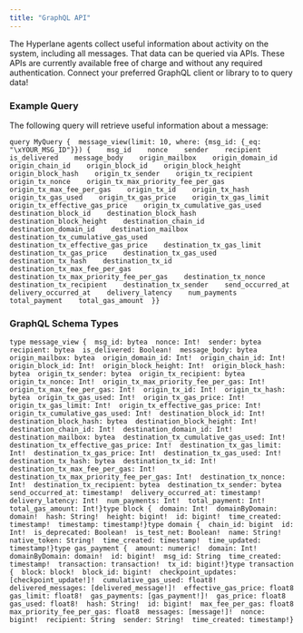 ```yaml
---
title: "GraphQL API"
---
```


The Hyperlane agents collect useful information about activity on the system, including all messages. That data can be queried via APIs. These APIs are currently available free of charge and without any required authentication. Connect your preferred GraphQL client or library to to query data!

### Example Query

The following query will retrieve useful information about a message:

```
query MyQuery {  message_view(limit: 10, where: {msg_id: {_eq: "\xYOUR_MSG_ID"}}) {    msg_id    nonce    sender    recipient    is_delivered    message_body    origin_mailbox    origin_domain_id    origin_chain_id    origin_block_id    origin_block_height    origin_block_hash    origin_tx_sender    origin_tx_recipient    origin_tx_nonce    origin_tx_max_priority_fee_per_gas    origin_tx_max_fee_per_gas    origin_tx_id    origin_tx_hash    origin_tx_gas_used    origin_tx_gas_price    origin_tx_gas_limit    origin_tx_effective_gas_price    origin_tx_cumulative_gas_used    destination_block_id    destination_block_hash    destination_block_height    destination_chain_id    destination_domain_id    destination_mailbox    destination_tx_cumulative_gas_used    destination_tx_effective_gas_price    destination_tx_gas_limit    destination_tx_gas_price    destination_tx_gas_used    destination_tx_hash    destination_tx_id    destination_tx_max_fee_per_gas    destination_tx_max_priority_fee_per_gas    destination_tx_nonce    destination_tx_recipient    destination_tx_sender    send_occurred_at    delivery_occurred_at    delivery_latency    num_payments    total_payment    total_gas_amount  }}
```

### GraphQL Schema Types[​](#graphql-schema-types "Direct link to GraphQL Schema Types")

```
type message_view {  msg_id: bytea  nonce: Int!  sender: bytea  recipient: bytea  is_delivered: Boolean!  message_body: bytea  origin_mailbox: bytea  origin_domain_id: Int!  origin_chain_id: Int!  origin_block_id: Int!  origin_block_height: Int!  origin_block_hash: bytea  origin_tx_sender: bytea  origin_tx_recipient: bytea  origin_tx_nonce: Int!  origin_tx_max_priority_fee_per_gas: Int!  origin_tx_max_fee_per_gas: Int!  origin_tx_id: Int!  origin_tx_hash: bytea  origin_tx_gas_used: Int!  origin_tx_gas_price: Int!  origin_tx_gas_limit: Int!  origin_tx_effective_gas_price: Int!  origin_tx_cumulative_gas_used: Int!  destination_block_id: Int!  destination_block_hash: bytea  destination_block_height: Int!  destination_chain_id: Int!  destination_domain_id: Int!  destination_mailbox: bytea  destination_tx_cumulative_gas_used: Int!  destination_tx_effective_gas_price: Int!  destination_tx_gas_limit: Int!  destination_tx_gas_price: Int!  destination_tx_gas_used: Int!  destination_tx_hash: bytea  destination_tx_id: Int!  destination_tx_max_fee_per_gas: Int!  destination_tx_max_priority_fee_per_gas: Int!  destination_tx_nonce: Int!  destination_tx_recipient: bytea  destination_tx_sender: bytea  send_occurred_at: timestamp!  delivery_occurred_at: timestamp!  delivery_latency: Int!  num_payments: Int!  total_payment: Int!  total_gas_amount: Int!}type block {  domain: Int!  domainByDomain: domain!  hash: String!  height: bigint!  id: bigint!  time_created: timestamp!  timestamp: timestamp!}type domain {  chain_id: bigint  id: Int!  is_deprecated: Boolean!  is_test_net: Boolean!  name: String!  native_token: String!  time_created: timestamp!  time_updated: timestamp!}type gas_payment {  amount: numeric!  domain: Int!  domainByDomain: domain!  id: bigint!  msg_id: String  time_created: timestamp!  transaction: transaction!  tx_id: bigint!}type transaction {  block: block!  block_id: bigint!  checkpoint_updates: [checkpoint_update!]!  cumulative_gas_used: float8!  delivered_messages: [delivered_message!]!  effective_gas_price: float8  gas_limit: float8!  gas_payments: [gas_payment!]!  gas_price: float8  gas_used: float8!  hash: String!  id: bigint!  max_fee_per_gas: float8  max_priority_fee_per_gas: float8  messages: [message!]!  nonce: bigint!  recipient: String  sender: String!  time_created: timestamp!}
```
